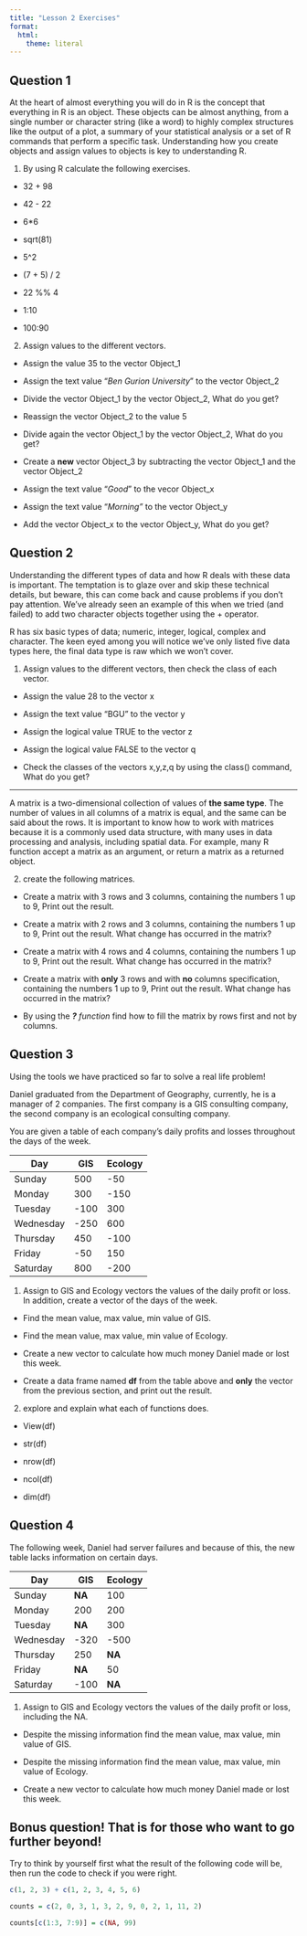```yaml
---
title: "Lesson 2 Exercises"
format:
  html: 
    theme: literal
---
```


## Question 1

At the heart of almost everything you will do in R is the concept that everything in R is an object. These objects can be almost anything, from a single number or character string (like a word) to highly complex structures like the output of a plot, a summary of your statistical analysis or a set of R commands that perform a specific task. Understanding how you create objects and assign values to objects is key to understanding R.

1.  By using R calculate the following exercises.

-   32 + 98

-   42 - 22

-   6\*6

-   sqrt(81)

-   5\^2

-   (7 + 5) / 2

-   22 %% 4

-   1:10

-   100:90

2.  Assign values to the different vectors.

-   Assign the value 35 to the vector Object_1

-   Assign the text value "*Ben Gurion University* " to the vector Object_2

-   Divide the vector Object_1 by the vector Object_2, What do you get?

-   Reassign the vector Object_2 to the value 5

-   Divide again the vector Object_1 by the vector Object_2, What do you get?

-   Create a **new** vector Object_3 by subtracting the vector Object_1 and the vector Object_2

-   Assign the text value "*Good* " to the vecor Object_x

-   Assign the text value "*Morning"* to the vector Object_y

-   Add the vector Object_x to the vector Object_y, What do you get?

## Question 2

Understanding the different types of data and how R deals with these data is important. The temptation is to glaze over and skip these technical details, but beware, this can come back and cause problems if you don't pay attention. We've already seen an example of this when we tried (and failed) to add two character objects together using the + operator.

R has six basic types of data; numeric, integer, logical, complex and character. The keen eyed among you will notice we've only listed five data types here, the final data type is raw which we won't cover.

1.  Assign values to the different vectors, then check the class of each vector.

-   Assign the value 28 to the vector x

-   Assign the text value "BGU" to the vector y

-   Assign the logical value TRUE to the vector z

-   Assign the logical value FALSE to the vector q

-   Check the classes of the vectors x,y,z,q by using the class() command, What do you get?

------------------------------------------------------------------------

A matrix is a two-dimensional collection of values of **the same type**. The number of values in all columns of a matrix is equal, and the same can be said about the rows. It is important to know how to work with matrices because it is a commonly used data structure, with many uses in data processing and analysis, including spatial data. For example, many R function accept a matrix as an argument, or return a matrix as a returned object.

2.  create the following matrices.

-   Create a matrix with 3 rows and 3 columns, containing the numbers 1 up to 9, Print out the result.

-   Create a matrix with 2 rows and 3 columns, containing the numbers 1 up to 9, Print out the result. What change has occurred in the matrix?

-   Create a matrix with 4 rows and 4 columns, containing the numbers 1 up to 9, Print out the result. What change has occurred in the matrix?

-   Create a matrix with **only** 3 rows and with **no** columns specification, containing the numbers 1 up to 9, Print out the result. What change has occurred in the matrix?

-   By using the ***?** function* find how to fill the matrix by rows first and not by columns.

## Question 3

Using the tools we have practiced so far to solve a real life problem!

Daniel graduated from the Department of Geography, currently, he is a manager of 2 companies. The first company is a GIS consulting company, the second company is an ecological consulting company.

You are given a table of each company's daily profits and losses throughout the days of the week.

| Day       | GIS  | Ecology |
|-----------|------|---------|
| Sunday    | 500  | -50     |
| Monday    | 300  | -150    |
| Tuesday   | -100 | 300     |
| Wednesday | -250 | 600     |
| Thursday  | 450  | -100    |
| Friday    | -50  | 150     |
| Saturday  | 800  | -200    |

1.  Assign to GIS and Ecology vectors the values of the daily profit or loss. In addition, create a vector of the days of the week.

-   Find the mean value, max value, min value of GIS.

-   Find the mean value, max value, min value of Ecology.

-   Create a new vector to calculate how much money Daniel made or lost this week.

-   Create a data frame named **df** from the table above and **only** the vector from the previous section, and print out the result.

2.  explore and explain what each of functions does.

-   View(df)

-   str(df)

-   nrow(df)

-   ncol(df)

-   dim(df)

## Question 4

The following week, Daniel had server failures and because of this, the new table lacks information on certain days.

| Day       | GIS    | Ecology |
|-----------|--------|---------|
| Sunday    | **NA** | 100     |
| Monday    | 200    | 200     |
| Tuesday   | **NA** | 300     |
| Wednesday | -320   | -500    |
| Thursday  | 250    | **NA**  |
| Friday    | **NA** | 50      |
| Saturday  | -100   | **NA**  |

1.  Assign to GIS and Ecology vectors the values of the daily profit or loss, including the NA.

-   Despite the missing information find the mean value, max value, min value of GIS.

-   Despite the missing information find the mean value, max value, min value of Ecology.

-   Create a new vector to calculate how much money Daniel made or lost this week.

## Bonus question! That is for those who want to go further beyond!

Try to think by yourself first what the result of the following code will be, then run the code to check if you were right.

```r
c(1, 2, 3) + c(1, 2, 3, 4, 5, 6)
```

```r
counts = c(2, 0, 3, 1, 3, 2, 9, 0, 2, 1, 11, 2)

counts[c(1:3, 7:9)] = c(NA, 99)
```
